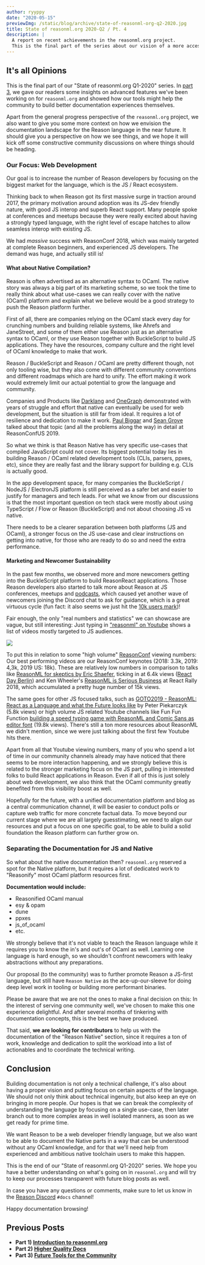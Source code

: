 ```yaml
---
author: ryyppy
date: "2020-05-15"
previewImg: /static/blog/archive/state-of-reasonml-org-q2-2020.jpg
title: State of reasonml.org 2020-Q2 / Pt. 4
description: |
  A report on recent achievements in the reasonml.org project.
  This is the final part of the series about our vision of a more accessible Reason platform.
---
```



## It's all Opinions

This is the final part of our "State of reasonml.org Q1-2020" series. In [part 3](/blog/state-of-reasonml-org-2020-q2-pt3), we gave our readers some insights on advanced features we've been working on for `reasonml.org` and showed how our tools might help the community to build better documentation experiences themselves.

Apart from the general progress perspective of the `reasonml.org` project, we also want to give you some more context on how we envision the documentation landscape for the Reason language in the near future. It should give you a perspective on how we see things, and we hope it will kick off some constructive community discussions on where things should be heading.

### Our Focus: Web Development

Our goal is to increase the number of Reason developers by focusing on the biggest market for the language, which is the JS / React ecosystem.

Thinking back to when Reason got its first massive surge in traction around 2017, the primary motivation around adoption was its JS-dev friendly nature, with good JS interop and superb React support. Many people spoke at conferences and meetups because they were really excited about having a strongly typed language, with the right level of escape hatches to allow seamless interop with existing JS.

We had _massive_ success with ReasonConf 2018, which was mainly targeted at complete Reason beginners, and experienced JS developers. The demand was huge, and actually still is!

#### What about Native Compilation?

Reason is often advertised as an alternative syntax to OCaml. The native story was always a big part of its marketing scheme, so we took the time to really think about what use-cases we can really cover with the native (OCaml) platform and explain what we believe would be a good strategy to push the Reason platform further.

First of all, there are companies relying on the OCaml stack every day for crunching numbers and building reliable systems, like Ahrefs and JaneStreet, and some of them either use Reason just as an alternative syntax to OCaml, or they use Reason together with BuckleScript to build JS applications. They have the resources, company culture and the right level of OCaml knowledge to make that work.

Reason / BuckleScript and Reason / OCaml are pretty different though, not only tooling wise, but they also come with different community conventions and different roadmaps which are hard to unify. The effort making it work would extremely limit our actual potential to grow the language and community.

Companies and Products like [Darklang](https://darklang.com/) and [OneGraph](https://www.onegraph.com/) demonstrated with years of struggle and effort that native can eventually be used for web development, but the situation is still far from ideal. It requires a lot of resilience and dedication to make it work. [Paul Biggar](https://www.youtube.com/watch?v=EnPodoPzimE) and [Sean Grove](https://www.youtube.com/watch?v=Lv2QCq6ZBPs) talked about that topic (and all the problems along the way) in detail at ReasonConfUS 2019.

So what we think is that Reason Native has very specific use-cases that compiled JavaScript could not cover. Its biggest potential today lies in building Reason / OCaml related development tools (CLIs, parsers, ppxes, etc), since they are really fast and the library support for building e.g. CLIs is actually good.

In the app development space, for many companies the BuckleScript / NodeJS / ElectronJS platform is still perceived as a safer bet and easier to justify for managers and tech leads. For what we know from our discussions is that the most important question on tech stack were mostly about using TypeScript / Flow or Reason (BuckleScript) and not about choosing JS vs native.

There needs to be a clearer separation between both platforms (JS and OCaml), a stronger focus on the JS use-case and clear instructions on getting into native, for those who are ready to do so and need the extra performance.

#### Marketing and Newcomer Sustainability

In the past few months, we observed more and more newcomers getting into the BuckleScript platform to build ReasonReact applications. Those Reason developers also started to talk more about Reason at JS conferences, meetups and [podcasts](https://youtu.be/0Usnsda0WDo), which caused yet another wave of newcomers joining the Discord chat to ask for guidance, which is a great virtuous cycle (fun fact: it also seems we just hit the [10k users mark](https://discordapp.com/channels/235176658175262720/235176658175262720/702838691227369502))!

Fair enough, the only "real numbers and statistics" we can showcase are vague, but still interesting: Just typing in ["reasonml" on Youtube](https://www.youtube.com/results?search_query=reasonml) shows a list of videos mostly targeted to JS audiences.

<Image
  src="/static/blog/archive/youtube-search-reasonml.jpg"
  withShadow={true}
  caption="Top hits on Youtube for 'reasonml' (not logged in, anonymous browser session)"
/>

To put this in relation to some "high volume" [ReasonConf](https://www.youtube.com/channel/UCtFP_Hn5nIbZY4Xi47qfHhw?view_as=subscriber) viewing numbers: Our best performing videos are our ReasonConf keynotes (2018: 3.3k, 2019: 4,3k, 2019 US: 18k). These are relatively low numbers in comparison to talks like [ReasonML for skeptics by Eric Shaefer](https://www.youtube.com/watch?v=EmBzyBQU760), ticking in at 6.4k views ([React Day Berlin](https://reactday.berlin/)) and Ken Wheeler's [ReasonML is Serious Business](https://www.youtube.com/watch?v=lzEweA7RPi0) at React Rally 2018, which accumulated a pretty huge number of 15k views.

The same goes for other JS focused talks, such as [GOTO2019 - ReasonML: React as a Language and what the Future looks like](https://www.youtube.com/watch?v=xGN4BMPbk7Q) by Peter Piekarczyk (5.8k views) or high volume JS related Youtube channels like Fun Fun Function [building a speed typing game with ReasonML and Comic Sans as editor font](https://www.youtube.com/watch?v=6MSksJhPcVA) (19.8k views). There's still a ton more resources about ReasonML we didn't mention, since we were just talking about the first few Youtube hits there.

Apart from all that Youtube viewing numbers, many of you who spend a lot of time in our community channels already may have noticed that there seems to be more interaction happening, and we strongly believe this is related to the stronger marketing focus on the JS part, pulling in interested folks to build React applications in Reason. Even if all of this is just solely about web development, we also think that the OCaml community greatly benefited from this visibility boost as well.

Hopefully for the future, with a unified documentation platform and blog as a central communication channel, it will be easier to conduct polls or capture web traffic for more concrete factual data. To move beyond our current stage where we are all largely guesstimating, we need to align our resources and put a focus on one specific goal, to be able to build a solid foundation the Reason platform can further grow on.

### Separating the Documentation for JS and Native

So what about the native documentation then? `reasonml.org` reserved a spot for the Native platform, but it requires a lot of dedicated work to "Reasonify" most OCaml platform resources first.

**Documentation would include:**

- Reasonified OCaml manual
- esy & opam
- dune
- ppxes
- js_of_ocaml
- etc.

We strongly believe that it's not viable to teach the Reason language while it requires you to know the in's and out's of OCaml as well. Learning one language is hard enough, so we shouldn't confront newcomers with leaky abstractions without any preparations.

Our proposal (to the community) was to further promote Reason a JS-first language, but still have `Reason Native` as the ace-up-our-sleeve for doing deep level work in tooling or building more performant binaries.

Please be aware that we are not the ones to make a final decision on this: In the interest of serving one community well, we've chosen to make this one experience delightful. And after several months of tinkering with documentation concepts, this is the best we have produced.

That said, **we are looking for contributors** to help us with the documentation of the "Reason Native" section, since it requires a ton of work, knowledge and dedication to split the workload into a list of actionables and to coordinate the technical writing.

## Conclusion

Building documentation is not only a technical challenge, it's also about having a proper vision and putting focus on certain aspects of the language. We should not only think about technical ingenuity, but also keep an eye on bringing in more people. Our hopes is that we can break the complexity of understanding the language by focusing on a single use-case, then later branch out to more complex areas in well isolated manners, as soon as we get ready for prime time.

We want Reason to be a web developer friendly language, but we also want to be able to document the Native parts in a way that can be understood without any OCaml knowledge, and for that we'll need help from experienced and ambitious native toolchain users to make this happen.

This is the end of our "State of reasonml.org Q1-2020" series. We hope you have a better understanding on what's going on in `reasonml.org` and will try to keep our processes transparent with future blog posts as well.

In case you have any questions or comments, make sure to let us know in the [Reason Discord](https://discord.gg/reasonml) `#docs` channel!

Happy documentation browsing!

## Previous Posts

- **Part 1) [Introduction to reasonml.org](/blog/state-of-reasonml-org-2020-q2-pt1)**
- **Part 2) [Higher Quality Docs](/blog/state-of-reasonml-org-2020-q2-pt1)**
- **Part 3) [Future Tools for the Community](/blog/state-of-reasonml-org-2020-q2-pt3)**
